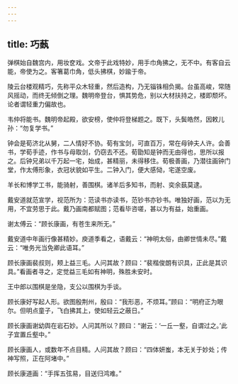 ```yaml
---
---
---
```

title: 巧蓺
---


弹棋始自魏宫内，用妆奁戏。文帝于此戏特妙，用手巾角拂之，无不中。有客自云能，帝使为之。客箸葛巾角，低头拂棋，妙踰于帝。

陵云台楼观精巧，先称平众木轻重，然后造构，乃无锱铢相负揭。台虽高峻，常随风摇动，而终无倾倒之理。魏明帝登台，惧其势危，别以大材扶持之，楼即颓坏。论者谓轻重力偏故也。

韦仲将能书。魏明帝起殿，欲安榜，使仲将登梯题之。既下，头鬓皓然，因敕儿孙：“勿复学书。”

钟会是荀济北从舅，二人情好不协。荀有宝剑，可直百万，常在母钟夫人许。会善书，学荀手迹，作书与母取剑，仍窃去不还。荀勖知是钟而无由得也，思所以报之。后钟兄弟以千万起一宅，始成，甚精丽，未得移住。荀极善画，乃潜往画钟门堂，作太傅形象，衣冠状貌如平生。二钟入门，便大感恸，宅遂空废。

羊长和博学工书，能骑射，善围棋。诸羊后多知书，而射、奕余蓺莫逮。

戴安道就范宣学，视范所为：范读书亦读书，范钞书亦钞书。唯独好画，范以为无用，不宜劳思于此。戴乃画南都赋图；范看毕咨嗟，甚以为有益，始重画。

谢太傅云：“顾长康画，有苍生来所无。”

戴安道中年画行像甚精妙。庾道季看之，语戴云：“神明太俗，由卿世情未尽。”戴云：“唯务光当免卿此语耳。”

顾长康画裴叔则，颊上益三毛。人问其故？顾曰：“裴楷俊朗有识具，正此是其识具。”看画者寻之，定觉益三毛如有神明，殊胜未安时。

王中郎以围棋是坐隐，支公以围棋为手谈。

顾长康好写起人形。欲图殷荆州，殷曰：“我形恶，不烦耳。”顾曰：“明府正为眼尔。但明点童子，飞白拂其上，使如轻云之蔽日。”

顾长康画谢幼舆在岩石妙。人问其所以？顾曰：“谢云：‘一丘一壑，自谓过之。’此子宜置丘壑中。”

顾长康画人，或数年不点目精。人问其故？顾曰：“四体妍蚩，本无关于妙处；传神写照，正在阿堵中。”

顾长康道画：“手挥五弦易，目送归鸿难。”

